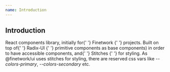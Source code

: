 ```yaml
---
name: Introduction
---
```



<div />
<div>
  <H2 font="secondary">Introduction</H2>
</div>

<Paragraph4>
  React components library, initially for{' '}
  <Link href="https://finetwork.com" target="_blank" rel="noopener noreferrer">
    Finetwork
  </Link>{' '}
  projects. Built on top of{' '}
  <Link
    href="https://www.radix-ui.com/"
    target="_blank"
    rel="noopener noreferrer"
  >
    Radix-UI
  </Link>{' '}
  primitive components as base components) in order to have accessible
  components, and{' '}
  <Link href="https://stitches.dev/" target="_blank" rel="noopener noreferrer">
    Stitches
  </Link>{' '}
  for styling.
</Paragraph4>

<Paragraph4>
  As @finetwork/ui uses stitches for styling, there are reserved css vars like
  <i> --colors-primary</i>, <i>--colors-secondary</i> etc.
</Paragraph4>
